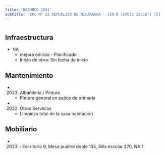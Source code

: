 ```yaml
---
title: 'BAZURCO 2551'
subtitle: 'EPC N° 22 REPUBLICA DE NICARAGUA - JIN D (EPCJS 22/16°) [S]'
---
```


#
## Infraestructura

* NA 
    + mejora edilicia - Planificado 
    + Inicio de obra: Sin fecha de inicio 






## Mantenimiento

*  (2023) Albañileria / Pintura 
    + Pintura general en patios de primaria

*  (2022) Otros Servicios 
    + Limpieza total de la casa habitación





## Mobiliario

*  (2023) : Escritorio 9, Mesa pupitre doble 135, Silla escolar 270, NA 1 



